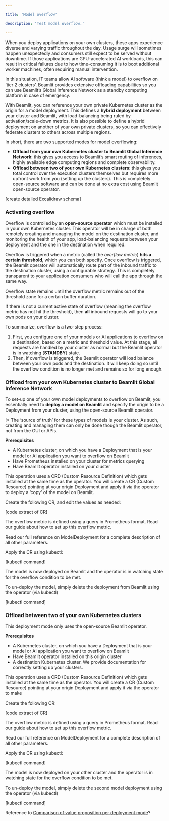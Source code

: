 ```yaml
---

title: 'Model overflow'

description: 'Test model overflow.'

---
```


When you deploy applications on your own clusters, these apps experience diverse and varying traffic throughout the day. Usage surge will sometimes happen unexpectedly and consumers still expect to be served without downtime. If those applications are GPU-accelerated AI workloads, this can result in critical failures due to how time-consuming it is to boot additional worker machines, often requiring manual intervention.

In this situation, IT teams allow AI software (think a model) to overflow on ‘tier 2 clusters’. Beamlit provides extensive offloading capabilities so you can use Beamlit’s Global Inference Network as a standby computing platform in case of emergency.

With Beamlit, you can reference your own private Kubernetes cluster as the origin for a model deployment. This defines a **hybrid deployment** between your cluster and Beamlit, with load-balancing being ruled by activation/scale-down metrics. It is also possible to define a hybrid deployment on another of your own private clusters, so you can effectively federate clusters to others across multiple regions.

In short, there are two supported modes for model overflowing:

- **Offload from your own Kubernetes cluster to Beamlit Global Inference Network**: this gives you access to Beamlit’s smart routing of inferences, highly available edge computing regions and complete observability.
- **Offload between two of your own Kubernetes clusters**: this gives you total control over the execution clusters themselves but requires more upfront work from you (setting up the clusters). This is completely open-source software and can be done at no extra cost using Beamlit open-source operator.

[create detailed Excalidraw schema]

### Activating overflow

Overflow is controlled by an **open-source operator** which must be installed in your own Kubernetes cluster. This operator will be in charge of both remotely creating and managing the model on the destination cluster, and monitoring the health of your app, load-balancing requests between your deployment and the one in the destination when required.

Overflow is triggered when a metric (called the *overflow metric*) **hits a certain threshold**, which you can both specify. Once overflow is triggered, the Beamlit operator will automatically route part of the inbound traffic to the destination cluster, using a configurable strategy. This is completely transparent to your application consumers who will call the app through the same way. 

Overflow state remains until the overflow metric remains out of the threshold zone for a certain buffer duration. 

If there is not a current active state of overflow (meaning the overflow metric has not hit the threshold), then **all** inbound requests will go to your own pods on your cluster.

To summarize, overflow is a two-step process: 

1. First, you configure one of your models or AI applications to overflow on a destination, based on a metric and threshold value. At this stage, all requests are handled by your cluster as normal but the Beamlit operator is in watching (**STANDBY**) state.
2. Then, if overflow is triggered, the Beamlit operator will load balance between your own pods and the destination. It will keep doing so until the overflow condition is no longer met and remains so for long enough.

### Offload from your own Kubernetes cluster to Beamlit Global Inference Network

To set-up one of your own model deployments to overflow on Beamlit, you essentially need to **deploy a model on Beamlit** and specify the origin to be a Deployment from your cluster, using the open-source Beamlit operator.

!> The ‘source of truth’ for these types of models is your cluster. As such, creating and managing them can only be done though the Beamlit operator, not from the GUI or APIs.

**Prerequisites**

- A Kubernetes cluster, on which you have a Deployment that is your model or AI application you want to overflow on Beamlit
- Have Prometheus installed on your cluster for metrics querying
- Have Beamlit operator installed on your cluster

This operation uses a CRD (Custom Resource Definition) which gets installed at the same time as the operator. You will create a CR (Custom Resource) pointing at your origin Deployment and apply it via the operator to deploy a ‘copy’ of the model on Beamlit.

Create the following CR, and edit the values as needed:

[code extract of CR]

The overflow metric is defined using a query in Prometheus format. Read our guide about how to set up this overflow metric.

Read our full reference on ModelDeployment for a complete description of all other parameters.

Apply the CR using kubectl:

[kubectl command]

The model is now deployed on Beamlit and the operator is in watching state for the overflow condition to be met.

To un-deploy the model, simply delete the deployment from Beamlit using the operator (via kubectl)

[kubectl command]

### **Offload between two of your own Kubernetes clusters**

This deployment mode only uses the open-source Beamlit operator.

**Prerequisites**

- A Kubernetes cluster, on which you have a Deployment that is your model or AI application you want to overflow on Beamlit
- Have Beamlit operator installed on this origin cluster
- A destination Kubernetes cluster. We provide documentation for correctly setting up your clusters.

This operation uses a CRD (Custom Resource Definition) which gets installed at the same time as the operator. You will create a CR (Custom Resource) pointing at your origin Deployment and apply it via the operator to make

Create the following CR:

[code extract of CR]

The overflow metric is defined using a query in Prometheus format. Read our guide about how to set up this overflow metric.

Read our full reference on ModelDeployment for a complete description of all other parameters.

Apply the CR using kubectl:

[kubectl command]

The model is now deployed on your other cluster and the operator is in watching state for the overflow condition to be met.

To un-deploy the model, simply delete the second model deployment using the operator (via kubectl)

[kubectl command]

Reference to [Comparison of value proposition per deployment mode](https://www.notion.so/Comparison-of-value-proposition-per-deployment-mode-10aa77bf59b480aeae14e6adb353bfc9?pvs=21)?